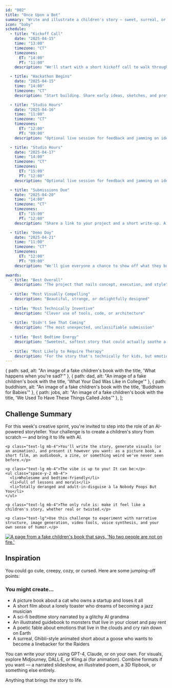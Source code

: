 ```yaml
---
id: "002"
title: "Once Upon a Bot"
summary: "Write and illustrate a children's story — sweet, surreal, or totally unhinged — using AI."
icon: "baby"
schedule:
  - title: "Kickoff Call"
    date: "2025-04-15"
    time: "13:00"
    timezone: "CT"
    timezones:
      ET: "14:00"
      PT: "11:00"
    description: "We'll start with a short kickoff call to walk through the challenge, share ideas, and get inspired."

  - title: "Hackathon Begins"
    date: "2025-04-15"
    time: "14:00"
    timezone: "CT"
    description: "Start building. Share early ideas, sketches, and prototypes in Discord."

  - title: "Studio Hours"
    date: "2025-04-16"
    time: "11:00"
    timezone: "CT"
    timezones:
      ET: "12:00"
      PT: "09:00"
    description: "Optional live session for feedback and jamming on ideas."

  - title: "Studio Hours"
    date: "2025-04-17"
    time: "14:00"
    timezone: "CT"
    timezones:
      ET: "15:00"
      PT: "12:00"
    description: "Optional live session for feedback and jamming on ideas."

  - title: "Submissions Due"
    date: "2025-04-20"
    time: "14:00"
    timezone: "CT"
    timezones:
      ET: "15:00"
      PT: "12:00"
    description: "Share a link to your project and a short write-up. A submission form will be shared near the end of the hackathon."

  - title: "Demo Day"
    date: "2025-04-21"
    time: "11:00"
    timezone: "CT"
    timezones:
      ET: "12:00"
      PT: "09:00"
    description: "We'll give everyone a chance to show off what they built and announce the final awards."

awards:
  - title: "Best Overall"
    description: "The project that nails concept, execution, and style"
  
  - title: "Most Visually Compelling"
    description: "Beautiful, strange, or delightfully designed"
  
  - title: "Most Technically Inventive"
    description: "Clever use of tools, code, or architecture"
  
  - title: "Didn't See That Coming"
    description: "The most unexpected, unclassifiable submission"
  
  - title: "Best Bedtime Energy"
    description: "Sweetest, softest story that could actually soothe a child to sleep"
  
  - title: "Most Likely to Require Therapy"
    description: "For the story that's technically for kids, but emotionally devastating enough to haunt adults for years"
---
```


  { path: sad, alt: "An image of a fake children's book with the title, 'What happens when you're sad?'" },
  { path: dad, alt: "An image of a fake children's book with the title, 'What Your Dad Was Like in College'" },
  { path: buddhism, alt: "An image of a fake children's book with the title, 'Buddhism for Babies'" },
  { path: jobs, alt: "An image of a fake children's book with the title, 'We Used To Have These Things Called Jobs'" },
];

## Challenge Summary

<div class="flex flex-col md:flex-row md:items-start md:gap-8 mb-12">
  <div class="w-full md:w-[65%] mb-6 md:mb-0">
    <p class="text-lg mb-4">For this week's creative sprint, you're invited to step into the role of an AI-powered storyteller. Your challenge is to create a children's story from scratch — and bring it to life with AI.</p>
    
    <p class="text-lg mb-4">You'll write the story, generate visuals (or an animation), and present it however you want: as a picture book, a short film, an audiobook, a zine, or something weird we've never seen before.</p>
    
    <p class="text-lg mb-4">The vibe is up to you! It can be:</p>
    <ul class="space-y-2 mb-4">
      <li>Wholesome and bedtime-friendly</li>
      <li>Full of lessons and morals</li>
      <li>Totally deranged and adult-in-disguise à la Nobody Poops But You</li>
    </ul>
    
    <p class="text-lg mb-4">The only rule is: make it feel like a children's story, whether real or twisted.</p>
    
    <p class="text-lg">Use this challenge to experiment with narrative structure, image generation, video tools, voice synthesis, and your own sense of humor.</p>
  </div>
  
  <div class="w-full md:w-[35%]">
    <a href="https://www.youtube.com/watch?v=bT4SGdq0ZyU" target="_blank" rel="noopener noreferrer">
      <Image
        src={fire}
        alt="A page from a fake children's book that says, 'No two people are not on fire.'"
        class="w-full h-auto max-h-[650px] object-contain"
      />
    </a>
  </div>
</div>

## Inspiration

You could go cute, creepy, cozy, or cursed. Here are some jumping-off points:

### You might create...

- A picture book about a cat who owns a startup and loses it all
- A short film about a lonely toaster who dreams of becoming a jazz musician
- A sci-fi bedtime story narrated by a glitchy AI grandma
- An illustrated guidebook to monsters that live in your closet and pay rent
- A poetic fable about emotions that live in the clouds and cry rain down on Earth
- A surreal, Ghibli-style animated short about a goose who wants to become a linebacker for the Raiders

You can write your story using GPT-4, Claude, or on your own. For visuals, explore Midjourney, DALL·E, or Kling.ai (for animation). Combine formats if you want — a narrated slideshow, an illustrated poem, a 3D flipbook, or something else entirely.

Anything that brings the story to life.

<ImageGallery images={images} />